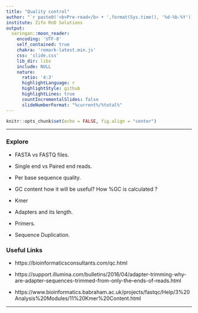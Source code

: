---
title: "Quality control"
author: "`r paste0('<b>Pre-read</b> • ',format(Sys.time(), '%d-%b-%Y'))`"
institute: Zifo RnD Solutions
output:
  xaringan::moon_reader:
    encoding: 'UTF-8'
    self_contained: true
    chakra: 'remark-latest.min.js'
    css: 'slide.css'
    lib_dir: libs
    include: NULL
    nature:
      ratio: '4:3'
      highlightLanguage: r
      highlightStyle: github
      highlightLines: true
      countIncrementalSlides: false
      slideNumberFormat: "%current%/%total%"
---

<!--------------- Only edit title, subtitle & author above this --------------->

```{r}
knitr::opts_chunk$set(echo = FALSE, fig.align = "center")
```

---

### Explore

   * FASTA vs FASTQ files.
   
   * Single end vs Paired end reads.
   
   * Per base sequence quality.
   
   * GC content how it will be useful? How %GC is calculated ?
   
   * Kmer
   
   * Adapters and its length.
   
   * Primers.
   
   * Sequence Duplication.
   
### Useful Links

   * https://bioinformaticsconsultants.com/qc.html
   
   * https://support.illumina.com/bulletins/2016/04/adapter-trimming-why-are-adapter-sequences-trimmed-from-only-the--ends-of-reads.html
   
   * https://www.bioinformatics.babraham.ac.uk/projects/fastqc/Help/3%20Analysis%20Modules/11%20Kmer%20Content.html
   
---
